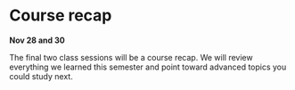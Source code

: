 
# Course recap

**Nov 28 and 30**

The final two class sessions will be a course recap. We will review everything we learned this semester and point toward advanced topics you could study next.